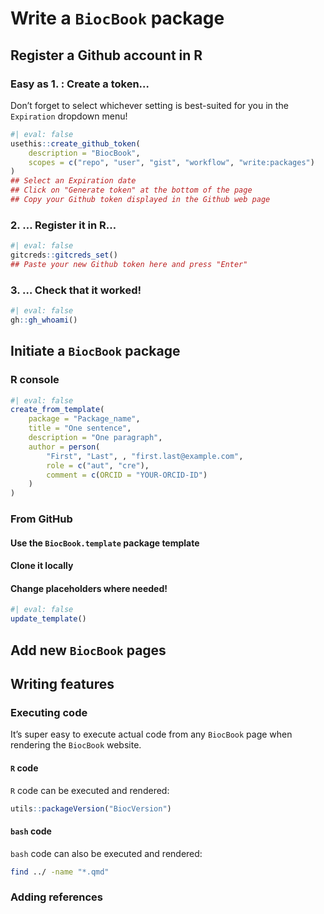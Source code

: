 # Write a `BiocBook` package

## Register a Github account in R

### Easy as 1. : Create a token... 

Don't forget to select whichever setting 
is best-suited for you in the `Expiration` dropdown menu!

```r
#| eval: false
usethis::create_github_token(
    description = "BiocBook", 
    scopes = c("repo", "user", "gist", "workflow", "write:packages")
)
## Select an Expiration date 
## Click on "Generate token" at the bottom of the page
## Copy your Github token displayed in the Github web page
```

### 2. ... Register it in R... 

```r
#| eval: false
gitcreds::gitcreds_set()
## Paste your new Github token here and press "Enter"
```

### 3. ... Check that it worked!

```r
#| eval: false
gh::gh_whoami()
```

## Initiate a `BiocBook` package

::: {.panel-tabset group="tools-tabset"}

### R console

```r
#| eval: false
create_from_template(
    package = "Package_name", 
    title = "One sentence", 
    description = "One paragraph", 
    author = person(
        "First", "Last", , "first.last@example.com", 
        role = c("aut", "cre"),
        comment = c(ORCID = "YOUR-ORCID-ID")
    )
)
```

### From GitHub

#### Use the `BiocBook.template` package template {-}

#### Clone it locally  {-}

#### Change placeholders where needed!  {-}

```r
#| eval: false
update_template()
```

:::

## Add new `BiocBook` pages



## Writing features 

### Executing code

It's super easy to execute actual code from any `BiocBook` page when rendering the `BiocBook` website. 

#### `R` code

`R` code can be executed and rendered: 

```r
utils::packageVersion("BiocVersion")
```

#### `bash` code

`bash` code can also be executed and rendered: 

```sh
find ../ -name "*.qmd"
```

<!-- 
#### `python` code

Finally, `python` code can also be executed and rendered: 

```python
#| eval: false
import os
os.getcwd()
```

For the rendering of `python` code, you will be limited to 
the `python` packages installed in the Github worker. These packages can be 
listed in the `inst/assets/requirements.txt` file, e.g.: 

```txt
#| eval: false
numpy
pandas >= 2.0.0
```
 -->



### Adding references
